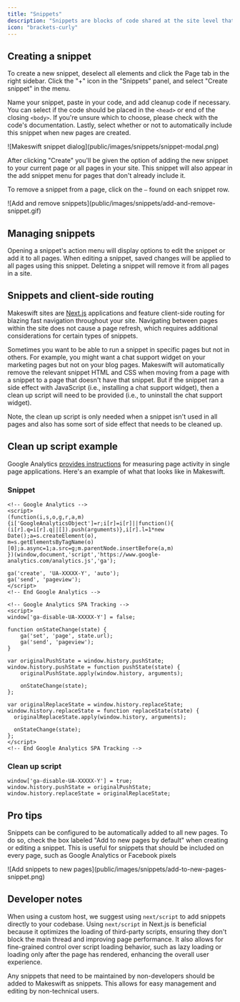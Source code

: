```yaml
---
title: "Snippets"
description: "Snippets are blocks of code shared at the site level that can be added to your pages. Code that is not visual, such as Google Analytics, Facebook pixels, or custom CSS, should be placed into snippets. We recommend using separate snippets for each block of code to keep things flexible and easy to find."
icon: "brackets-curly"
---
```


## Creating a snippet

To create a new snippet, deselect all elements and click the Page tab in the right sidebar. Click the "+" icon in the "Snippets" panel, and select "Create snippet" in the menu.

Name your snippet, paste in your code, and add cleanup code if necessary. You can select if the code should be placed in the `<head>` or end of the closing `<body>`. If you're unsure which to choose, please check with the code's documentation. Lastly, select whether or not to automatically include this snippet when new pages are created.

<Frame>
  ![Makeswift snippet dialog](public/images/snippets/snippet-modal.png)
</Frame>

After clicking "Create" you'll be given the option of adding the new snippet to your current page or all pages in your site. This snippet will also appear in the add snippet menu for pages that don't already include it.

To remove a snippet from a page, click on the `—` found on each snippet row.

<Frame>
  ![Add and remove snippets](public/images/snippets/add-and-remove-snippet.gif)
</Frame>

## Managing snippets

Opening a snippet's action menu will display options to edit the snippet or add it to all pages. When editing a snippet, saved changes will be applied to all pages using this snippet. Deleting a snippet will remove it from all pages in a site.

## Snippets and client-side routing

Makeswift sites are [Next.js](https://nextjs.org/) applications and feature client-side routing for blazing fast navigation throughout your site. Navigating between pages within the site does not cause a page refresh, which requires additional considerations for certain types of snippets.

Sometimes you want to be able to run a snippet in specific pages but not in others. For example, you might want a chat support widget on your marketing pages but not on your blog pages. Makeswift will automatically remove the relevant snippet HTML and CSS when moving from a page with a snippet to a page that doesn't have that snippet. But if the snippet ran a side effect with JavaScript (i.e., installing a chat support widget), then a clean up script will need to be provided (i.e., to uninstall the chat support widget).

<Note>
  Note, the clean up script is only needed when a snippet isn't used in all
  pages and also has some sort of side effect that needs to be cleaned up.
</Note>

## Clean up script example

Google Analytics [provides
instructions](https://developers.google.com/analytics/devguides/collection/analyticsjs/single-page-applications)
for measuring page activity in single page applications. Here's an example of
what that looks like in Makeswift.

### Snippet

```
<!-- Google Analytics -->
<script>
(function(i,s,o,g,r,a,m){i['GoogleAnalyticsObject']=r;i[r]=i[r]||function(){
(i[r].q=i[r].q||[]).push(arguments)},i[r].l=1*new Date();a=s.createElement(o),
m=s.getElementsByTagName(o)[0];a.async=1;a.src=g;m.parentNode.insertBefore(a,m)
})(window,document,'script','https://www.google-analytics.com/analytics.js','ga');

ga('create', 'UA-XXXXX-Y', 'auto');
ga('send', 'pageview');
</script>
<!-- End Google Analytics -->

<!-- Google Analytics SPA Tracking -->
<script>
window['ga-disable-UA-XXXXX-Y'] = false;

function onStateChange(state) {
	ga('set', 'page', state.url);
	ga('send', 'pageview');
}

var originalPushState = window.history.pushState;
window.history.pushState = function pushState(state) {
	originalPushState.apply(window.history, arguments);

	onStateChange(state);
};

var originalReplaceState = window.history.replaceState;
window.history.replaceState = function replaceState(state) {
  originalReplaceState.apply(window.history, arguments);

  onStateChange(state);
};
</script>
<!-- End Google Analytics SPA Tracking -->
```

### Clean up script

```
window['ga-disable-UA-XXXXX-Y'] = true;
window.history.pushState = originalPushState;
window.history.replaceState = originalReplaceState;
```

## Pro tips

Snippets can be configured to be automatically added to all new pages. To do so, check the box labeled "Add to new pages by default" when creating or editing a snippet. This is useful for snippets that should be included on every page, such as Google Analytics or Facebook pixels

<Frame>
  ![Add snippets to new
  pages](public/images/snippets/add-to-new-pages-snippet.png)
</Frame>

## Developer notes

When using a custom host, we suggest using `next/script` to add snippets directly to your codebase. Using `next/script` in Next.js is beneficial because it optimizes the loading of third-party scripts, ensuring they don't block the main thread and improving page performance. It also allows for fine-grained control over script loading behavior, such as lazy loading or loading only after the page has rendered, enhancing the overall user experience.

<Note>
  Any snippets that need to be maintained by non-developers should be added to
  Makeswift as snippets. This allows for easy management and editing by
  non-technical users.
</Note>
